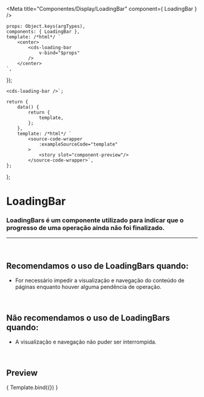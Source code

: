 
<Meta
	title="Componentes/Display/LoadingBar"
	component={ LoadingBar }
/>

	props: Object.keys(argTypes),
	components: { LoadingBar },
	template: /*html*/ `
		<center>
			<cds-loading-bar
				v-bind="$props"
			/>
		</center>
	`,
});

	<cds-loading-bar />`;

	return {
		data() {
			return {
				template,
			};
		},
		template: /*html*/ `
			<source-code-wrapper
				:exampleSourceCode="template"
			>
				<story slot="component-preview"/>
			</source-code-wrapper>`,
	};
};

# LoadingBar

### LoadingBars é um componente utilizado para indicar que o progresso de uma operação ainda não foi finalizado.
---
<br />

## Recomendamos o uso de LoadingBars quando:
- For necessário impedir a visualização e navegação do conteúdo de páginas enquanto houver alguma pendência de operação.

<br />

## Não recomendamos o uso de LoadingBars quando:
- A visualização e navegação não puder ser interrompida.

<br />

## Preview

<Canvas>
	<Story
		name="LoadingBar"
		decorators={[docsDecorator]}
	>
		{ Template.bind({}) }
	</Story>
</Canvas>

<ArgsTable story="LoadingBar" />
